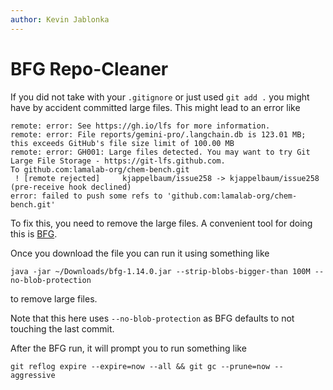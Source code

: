 ```yaml
---
author: Kevin Jablonka
---
```


# BFG Repo-Cleaner

If you did not take with your `.gitignore` or just used `git add .` you might have by accident committed large files. 
This might lead to an error like 

```
remote: error: See https://gh.io/lfs for more information.
remote: error: File reports/gemini-pro/.langchain.db is 123.01 MB; this exceeds GitHub's file size limit of 100.00 MB
remote: error: GH001: Large files detected. You may want to try Git Large File Storage - https://git-lfs.github.com.
To github.com:lamalab-org/chem-bench.git
 ! [remote rejected]     kjappelbaum/issue258 -> kjappelbaum/issue258 (pre-receive hook declined)
error: failed to push some refs to 'github.com:lamalab-org/chem-bench.git'
```

To fix this, you need to remove the large files. A convenient tool for doing this is [BFG](https://rtyley.github.io/bfg-repo-cleaner/).

Once you download the file you can run it using something like

```
java -jar ~/Downloads/bfg-1.14.0.jar --strip-blobs-bigger-than 100M --no-blob-protection
```

to remove large files. 

Note that this here uses `--no-blob-protection` as BFG defaults to not touching the last commit. 

After the BFG run, it will prompt you to run something like 

```
git reflog expire --expire=now --all && git gc --prune=now --aggressive
```